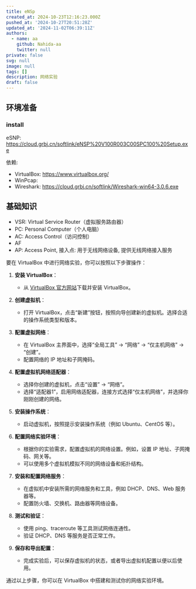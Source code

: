 ```yaml
---
title: eNSp
created_at: 2024-10-23T12:16:23.000Z
pushed_at: '2024-10-27T20:51:28Z'
updated_at: '2024-11-02T06:39:11Z'
authors:
  - name: aa
    github: Nahida-aa
    twitter: null
private: false
svg: null
image: null
tags: []
description: 网络实验
draft: false
---
```

## 环境准备
### install
eSNP: https://cloud.grbj.cn/softlink/eNSP%20V100R003C00SPC100%20Setup.exe

依赖:
- VirtualBox: https://www.virtualbox.org/
- WinPcap: 
- Wireshark: https://cloud.grbj.cn/softlink/Wireshark-win64-3.0.6.exe
## 基础知识
- VSR: Virtual Service Router（虚拟服务路由器）
- PC: Personal Computer（个人电脑）
- AC: Access Control（访问控制）
- AF
- AP: Access Point, 接入点: 用于无线网络设备, 提供无线网络接入服务



要在 VirtualBox 中进行网络实验，你可以按照以下步骤操作：

1. **安装 VirtualBox**：
   - 从 [VirtualBox 官方网站](https://www.virtualbox.org/)下载并安装 VirtualBox。

2. **创建虚拟机**：
   - 打开 VirtualBox，点击“新建”按钮，按照向导创建新的虚拟机。选择合适的操作系统类型和版本。

3. **配置虚拟网络**：
   - 在 VirtualBox 主界面中，选择“全局工具” -> “网络” -> “仅主机网络” -> “创建”。
   - 配置网络的 IP 地址和子网掩码。

4. **配置虚拟机网络适配器**：
   - 选择你创建的虚拟机，点击“设置” -> “网络”。
   - 选择“适配器1”，启用网络适配器，连接方式选择“仅主机网络”，并选择你刚刚创建的网络。

5. **安装操作系统**：
   - 启动虚拟机，按照提示安装操作系统（例如 Ubuntu、CentOS 等）。

6. **配置网络实验环境**：
   - 根据你的实验需求，配置虚拟机的网络设置。例如，设置 IP 地址、子网掩码、网关等。
   - 可以使用多个虚拟机模拟不同的网络设备和拓扑结构。

7. **安装和配置网络服务**：
   - 在虚拟机中安装所需的网络服务和工具，例如 DHCP、DNS、Web 服务器等。
   - 配置防火墙、交换机、路由器等网络设备。

8. **测试和验证**：
   - 使用 ping、traceroute 等工具测试网络连通性。
   - 验证 DHCP、DNS 等服务是否正常工作。

9. **保存和导出配置**：
   - 完成实验后，可以保存虚拟机的状态，或者导出虚拟机配置以便以后使用。

通过以上步骤，你可以在 VirtualBox 中搭建和测试你的网络实验环境。
